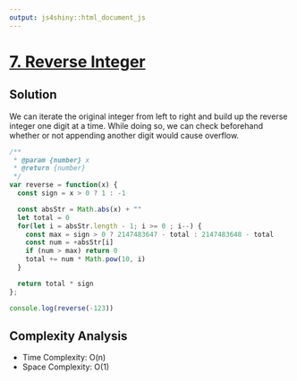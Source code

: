 ```yaml
---
output: js4shiny::html_document_js
---
```


# [7. Reverse Integer](https://leetcode.com/problems/reverse-integer/)

## Solution

We can iterate the original integer from left to right and build up the reverse integer one digit at a time. 
While doing so, we can check beforehand whether or not appending another digit would cause overflow.

```js
/**
 * @param {number} x
 * @return {number}
 */
var reverse = function(x) {
  const sign = x > 0 ? 1 : -1

  const absStr = Math.abs(x) + ""
  let total = 0
  for(let i = absStr.length - 1; i >= 0 ; i--) {
    const max = sign > 0 ? 2147483647 - total : 2147483648 - total
    const num = +absStr[i]
    if (num > max) return 0
    total += num * Math.pow(10, i)
  }

  return total * sign
};

console.log(reverse(-123))
```

## Complexity Analysis

* Time Complexity: O(n)       
* Space Complexity: O(1)

